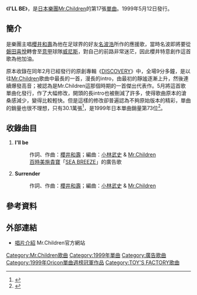 {{Infobox Single
| Name           = I'LL BE
| Artist         = [[Mr.Children|Mr.Children]]
| Album          = [[DISCOVERY_(Mr.Children專輯)|DISCOVERY]]
| Released       = 1999年5月12日
| Format         = [[單曲|單曲CD]]
| Genre          = [[J-POP|J-POP]]
| Length         = 9分23秒
| Label          = [[TOY'S_FACTORY|TOY'S FACTORY]]
| Writer         = [[櫻井和壽|櫻井和壽]]
| Producer       = [[小林武史|小林武史]]
| Certification  = 白金（[[日本唱片協會|日本唱片協會]]）
| Chart position = * 週間最高排行第1位（[[Oricon|Oricon]]）
* 1999年度年間排行第73位（[[Oricon|Oricon]]）
| Last single    = [[向光映射的地方|向光映射的地方]]<br />（1999年）
| This single    = '''I'LL BE'''<br />（1999年）
| Next single    = [[口笛_(單曲)|口笛]]<br />（2000年）
}}
《'''I'LL BE'''》，是[[日本|日本]][[樂團|樂團]][[Mr.Children|Mr.Children]]的第17張[[單曲|單曲]]。1999年5月12日發行。

==簡介==
是樂團主唱[[櫻井和壽|櫻井和壽]]為他在足球界的好友[[名波浩|名波浩]]所作的應援歌，當時名波即將要從[[磐田喜悅|磐田喜悅]]轉會至[[意甲|意甲]]球隊[[威尼斯足球俱樂部|威尼斯]]，對自己的前路非常迷茫，因此櫻井特意創作這首歌為他加油。

原本收錄在同年2月已經發行的原創專輯《[[DISCOVERY_(Mr.Children專輯)|DISCOVERY]]》中，全場9分多鐘，是以往[[Mr.Children|Mr.Children]]歌曲中最長的一首，漫長的intro，由最初的靜謐逐漸上升，然後連續爆發高音；被認為是Mr.Children這那個時期的一首傑出代表作。5月將這首歌單曲化發行，作了大幅修改，開頭的長intro也被刪減了許多，使得歌曲原本的滄桑感減少，變得比較輕快。但是這樣的修改卻普遍認為不夠原始版本的精彩，單曲的銷量也很不理想，只有30.1萬張<ref>{{Cite web |url=http://www.oricon.co.jp/news/music/21151/ |script-title=ja:Mr.Children、待望のニューシングル「箒星」リリース決定！ |accessdate=2010-08-08 |archive-date=2009-10-11 |archive-url=https://web.archive.org/web/20091011064955/http://www.oricon.co.jp/news/music/21151/ |dead-url=no }}</ref>，是1999年日本單曲銷量第73位<ref>{{Cite web |url=http://www.musictvprogram.com/corner-ranking-1999.html |script-title=ja:1999年間シングルランキング TOP100 |access-date=2010-08-08 |archive-url=https://web.archive.org/web/20101225010223/http://www.musictvprogram.com/corner-ranking-1999.html |archive-date=2010-12-25 |dead-url=yes }}</ref>。

==收錄曲目==
# '''I'll be'''
#:作詞、作曲：[[櫻井和壽|櫻井和壽]]；編曲：[[小林武史|小林武史]] & [[Mr.Children|Mr.Children]]
#:[[百時美施貴寶|百時美施貴寶]]「[[SEA_BREEZE|SEA BREEZE]]」的廣告歌
# '''Surrender'''
#:作詞、作曲：[[櫻井和壽|櫻井和壽]]；編曲：[[小林武史|小林武史]] & [[Mr.Children|Mr.Children]]

==參考資料==
{{reflist}}

==外部連結==
*[http://www.mrchildren.jp/disco/single/single17.html 唱片介紹]{{Wayback|url=http://www.mrchildren.jp/disco/single/single17.html |date=20110326124744 }} Mr.Children官方網站

{{Mr.Children}}

{{DEFAULTSORT:I'll Be}}
[[Category:Mr.Children歌曲|Category:Mr.Children歌曲]]
[[Category:1999年單曲|Category:1999年單曲]]
[[Category:廣告歌曲|Category:廣告歌曲]]
[[Category:1999年Oricon單曲週榜冠軍作品|Category:1999年Oricon單曲週榜冠軍作品]]
[[Category:TOY'S_FACTORY歌曲|Category:TOY'S FACTORY歌曲]]